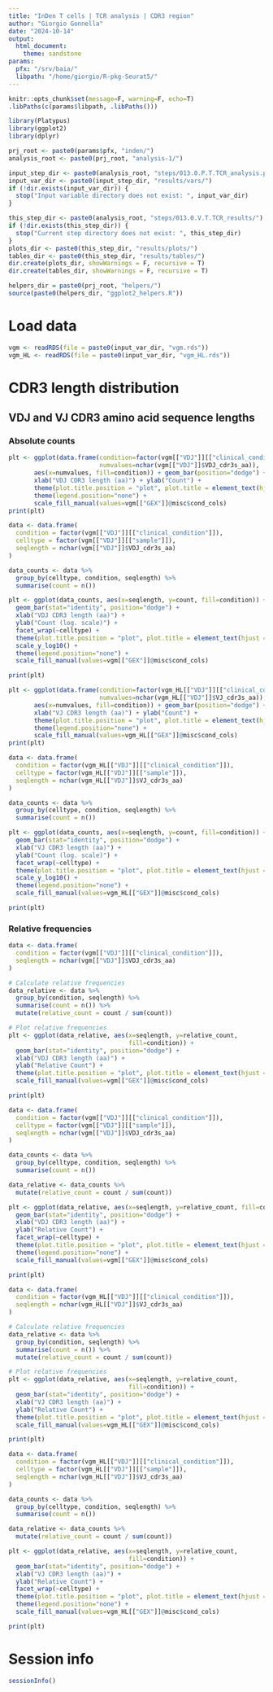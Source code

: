 ```yaml
---
title: "InDen T cells | TCR analysis | CDR3 region"
author: "Giorgio Gonnella"
date: "2024-10-14"
output:
  html_document:
    theme: sandstone
params:
  pfx: "/srv/baia/"
  libpath: "/home/giorgio/R-pkg-Seurat5/"
---
```


```r
knitr::opts_chunk$set(message=F, warning=F, echo=T)
.libPaths(c(params$libpath, .libPaths()))

library(Platypus)
library(ggplot2)
library(dplyr)

prj_root <- paste0(params$pfx, "inden/")
analysis_root <- paste0(prj_root, "analysis-1/")

input_step_dir <- paste0(analysis_root, "steps/013.0.P.T.TCR_analysis.platypus/")
input_var_dir <- paste0(input_step_dir, "results/vars/")
if (!dir.exists(input_var_dir)) {
  stop("Input variable directory does not exist: ", input_var_dir)
}

this_step_dir <- paste0(analysis_root, "steps/013.0.V.T.TCR_results/")
if (!dir.exists(this_step_dir)) {
  stop("Current step directory does not exist: ", this_step_dir)
}
plots_dir <- paste0(this_step_dir, "results/plots/")
tables_dir <- paste0(this_step_dir, "results/tables/")
dir.create(plots_dir, showWarnings = F, recursive = T)
dir.create(tables_dir, showWarnings = F, recursive = T)

helpers_dir = paste0(prj_root, "helpers/")
source(paste0(helpers_dir, "ggplot2_helpers.R"))
```

# Load data

```r
vgm <- readRDS(file = paste0(input_var_dir, "vgm.rds"))
vgm_HL <- readRDS(file = paste0(input_var_dir, "vgm_HL.rds"))
```

# CDR3 length distribution

## VDJ and VJ CDR3 amino acid sequence lengths

### Absolute counts

```r
plt <- ggplot(data.frame(condition=factor(vgm[["VDJ"]][["clinical_condition"]]),
                         numvalues=nchar(vgm[["VDJ"]]$VDJ_cdr3s_aa)),
       aes(x=numvalues, fill=condition)) + geom_bar(position="dodge") +
       xlab("VDJ CDR3 length (aa)") + ylab("Count") +
       theme(plot.title.position = "plot", plot.title = element_text(hjust = 0.5))+
       theme(legend.position="none") +
       scale_fill_manual(values=vgm[["GEX"]]@misc$cond_cols)
print(plt)
```

```r
data <- data.frame(
  condition = factor(vgm[["VDJ"]][["clinical_condition"]]),
  celltype = factor(vgm[["VDJ"]][["sample"]]),
  seqlength = nchar(vgm[["VDJ"]]$VDJ_cdr3s_aa)
)

data_counts <- data %>%
  group_by(celltype, condition, seqlength) %>%
  summarise(count = n())

plt <- ggplot(data_counts, aes(x=seqlength, y=count, fill=condition)) + 
  geom_bar(stat="identity", position="dodge") +
  xlab("VDJ CDR3 length (aa)") + 
  ylab("Count (log. scale)") +
  facet_wrap(~celltype) +
  theme(plot.title.position = "plot", plot.title = element_text(hjust = 0.5)) +
  scale_y_log10() +
  theme(legend.position="none") +
  scale_fill_manual(values=vgm[["GEX"]]@misc$cond_cols)

print(plt)
```

```r
plt <- ggplot(data.frame(condition=factor(vgm_HL[["VDJ"]][["clinical_condition"]]),
                         numvalues=nchar(vgm_HL[["VDJ"]]$VJ_cdr3s_aa)),
       aes(x=numvalues, fill=condition)) + geom_bar(position="dodge") +
       xlab("VJ CDR3 length (aa)") + ylab("Count") +
       theme(plot.title.position = "plot", plot.title = element_text(hjust = 0.5))+
       theme(legend.position="none") +
       scale_fill_manual(values=vgm_HL[["GEX"]]@misc$cond_cols)
print(plt)
```

```r
data <- data.frame(
  condition = factor(vgm_HL[["VDJ"]][["clinical_condition"]]),
  celltype = factor(vgm_HL[["VDJ"]][["sample"]]),
  seqlength = nchar(vgm_HL[["VDJ"]]$VJ_cdr3s_aa)
)

data_counts <- data %>%
  group_by(celltype, condition, seqlength) %>%
  summarise(count = n())

plt <- ggplot(data_counts, aes(x=seqlength, y=count, fill=condition)) + 
  geom_bar(stat="identity", position="dodge") +
  xlab("VJ CDR3 length (aa)") + 
  ylab("Count (log. scale)") +
  facet_wrap(~celltype) +
  theme(plot.title.position = "plot", plot.title = element_text(hjust = 0.5)) +
  scale_y_log10() +
  theme(legend.position="none") +
  scale_fill_manual(values=vgm_HL[["GEX"]]@misc$cond_cols)

print(plt)
```

### Relative frequencies

```r
data <- data.frame(
  condition = factor(vgm[["VDJ"]][["clinical_condition"]]),
  seqlength = nchar(vgm[["VDJ"]]$VDJ_cdr3s_aa)
)

# Calculate relative frequencies
data_relative <- data %>%
  group_by(condition, seqlength) %>%
  summarise(count = n()) %>%
  mutate(relative_count = count / sum(count))

# Plot relative frequencies
plt <- ggplot(data_relative, aes(x=seqlength, y=relative_count,
                                 fill=condition)) +
  geom_bar(stat="identity", position="dodge") +
  xlab("VDJ CDR3 length (aa)") +
  ylab("Relative Count") +
  theme(plot.title.position = "plot", plot.title = element_text(hjust = 0.5)) +
  scale_fill_manual(values=vgm[["GEX"]]@misc$cond_cols)

print(plt)
```

```r
data <- data.frame(
  condition = factor(vgm[["VDJ"]][["clinical_condition"]]),
  celltype = factor(vgm[["VDJ"]][["sample"]]),
  seqlength = nchar(vgm[["VDJ"]]$VDJ_cdr3s_aa)
)

data_counts <- data %>%
  group_by(celltype, condition, seqlength) %>%
  summarise(count = n())

data_relative <- data_counts %>%
  mutate(relative_count = count / sum(count))

plt <- ggplot(data_relative, aes(x=seqlength, y=relative_count, fill=condition)) + 
  geom_bar(stat="identity", position="dodge") +
  xlab("VDJ CDR3 length (aa)") + 
  ylab("Relative Count") +
  facet_wrap(~celltype) +
  theme(plot.title.position = "plot", plot.title = element_text(hjust = 0.5)) +
  theme(legend.position="none") +
  scale_fill_manual(values=vgm[["GEX"]]@misc$cond_cols)

print(plt)
```

```r
data <- data.frame(
  condition = factor(vgm_HL[["VDJ"]][["clinical_condition"]]),
  seqlength = nchar(vgm_HL[["VDJ"]]$VJ_cdr3s_aa)
)

# Calculate relative frequencies
data_relative <- data %>%
  group_by(condition, seqlength) %>%
  summarise(count = n()) %>%
  mutate(relative_count = count / sum(count))

# Plot relative frequencies
plt <- ggplot(data_relative, aes(x=seqlength, y=relative_count,
                                 fill=condition)) +
  geom_bar(stat="identity", position="dodge") +
  xlab("VJ CDR3 length (aa)") +
  ylab("Relative Count") +
  theme(plot.title.position = "plot", plot.title = element_text(hjust = 0.5)) +
  scale_fill_manual(values=vgm_HL[["GEX"]]@misc$cond_cols)

print(plt)
```

```r
data <- data.frame(
  condition = factor(vgm_HL[["VDJ"]][["clinical_condition"]]),
  celltype = factor(vgm_HL[["VDJ"]][["sample"]]),
  seqlength = nchar(vgm_HL[["VDJ"]]$VJ_cdr3s_aa)
)

data_counts <- data %>%
  group_by(celltype, condition, seqlength) %>%
  summarise(count = n())

data_relative <- data_counts %>%
  mutate(relative_count = count / sum(count))

plt <- ggplot(data_relative, aes(x=seqlength, y=relative_count,
                                 fill=condition)) +
  geom_bar(stat="identity", position="dodge") +
  xlab("VJ CDR3 length (aa)") +
  ylab("Relative Count") +
  facet_wrap(~celltype) +
  theme(plot.title.position = "plot", plot.title = element_text(hjust = 0.5)) +
  theme(legend.position="none") +
  scale_fill_manual(values=vgm_HL[["GEX"]]@misc$cond_cols)

print(plt)
```

# Session info

```r
sessionInfo()
```

